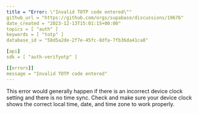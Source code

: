 ```yaml
---
title = "Error: \"Invalid TOTP code entered\""
github_url = "https://github.com/orgs/supabase/discussions/19676"
date_created = "2023-12-13T15:01:15+00:00"
topics = [ "auth" ]
keywords = [ "totp" ]
database_id = "58d5a2de-2f7e-45fc-8dfa-7fb36da41ca8"

[api]
sdk = [ "auth-verifyotp" ]

[[errors]]
message = "Invalid TOTP code entered"
---
```


This error would generally happen if there is an incorrect device clock setting and there is no time sync. Check and make sure your device clock shows the correct local time, date, and time zone to work properly.
